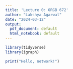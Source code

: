 ```yaml
---
title: 'Lecture 0: ORGB 672'
author: "Lakshya Agarwal"
date: "2024-03-12"
output:
  pdf_document: default
  html_notebook: default
---
```


```r
library(tidyverse)
library(igraph)
```

```r
print("Hello, network!")
```


